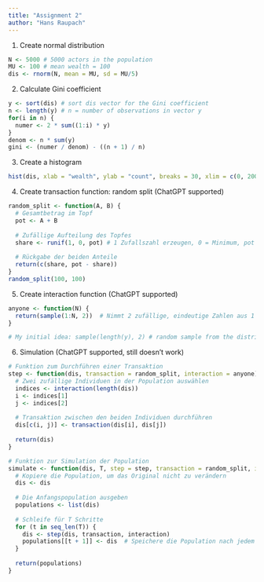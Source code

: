 ```yaml
---
title: "Assignment 2"
author: "Hans Raupach"
---
```


1.  Create normal distribution

```r
N <- 5000 # 5000 actors in the population
MU <- 100 # mean wealth = 100
dis <- rnorm(N, mean = MU, sd = MU/5)
```

2.  Calculate Gini coefficient

```r
y <- sort(dis) # sort dis vector for the Gini coefficient 
n <- length(y) # n = number of observations in vector y
for(i in n) {    
  numer <- 2 * sum((1:i) * y)
}
denom <- n * sum(y)
gini <- (numer / denom) - ((n + 1) / n)
```

3.  Create a histogram

```r
hist(dis, xlab = "wealth", ylab = "count", breaks = 30, xlim = c(0, 200))
```

4.  Create transaction function: random split (ChatGPT supported)

```r
random_split <- function(A, B) {
  # Gesamtbetrag im Topf
  pot <- A + B
  
  # Zufällige Aufteilung des Topfes
  share <- runif(1, 0, pot) # 1 Zufallszahl erzeugen, 0 = Minimum, pot = Maximum
  
  # Rückgabe der beiden Anteile
  return(c(share, pot - share))
}
random_split(100, 100)
```

5.  Create interaction function (ChatGPT supported)

```r
anyone <- function(N) {
  return(sample(1:N, 2))  # Nimmt 2 zufällige, eindeutige Zahlen aus 1 bis N
}

# My initial idea: sample(length(y), 2) # random sample from the distribution (index number)
```

6.  Simulation (ChatGPT supported, still doesn't work)

```r
# Funktion zum Durchführen einer Transaktion
step <- function(dis, transaction = random_split, interaction = anyone) {
  # Zwei zufällige Individuen in der Population auswählen
  indices <- interaction(length(dis))
  i <- indices[1]
  j <- indices[2]
  
  # Transaktion zwischen den beiden Individuen durchführen
  dis[c(i, j)] <- transaction(dis[i], dis[j])
  
  return(dis)
}

# Funktion zur Simulation der Population
simulate <- function(dis, T, step = step, transaction = random_split, interaction = anyone) {
  # Kopiere die Population, um das Original nicht zu verändern
  dis <- dis
  
  # Die Anfangspopulation ausgeben
  populations <- list(dis)
  
  # Schleife für T Schritte
  for (t in seq_len(T)) {
    dis <- step(dis, transaction, interaction)
    populations[[t + 1]] <- dis  # Speichere die Population nach jedem Schritt
  }
  
  return(populations)
}
```
